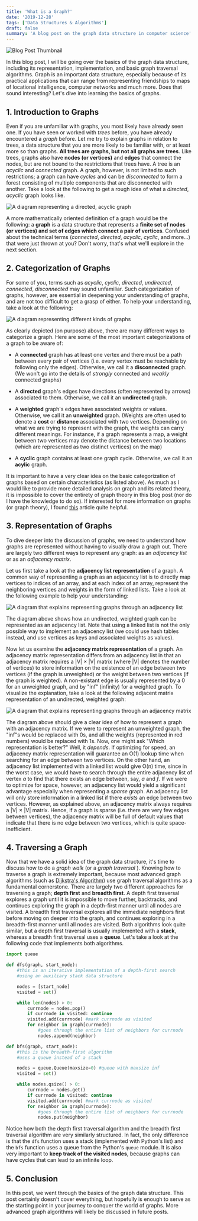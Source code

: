 ```yaml
---
title: 'What is a Graph?' 
date: '2019-12-28'
tags: ['Data Structures & Algorithms']
draft: false
summary: 'A blog post on the graph data structure in computer science'
---
```


![Blog Post Thumbnail](/static/images/what-is-a-graph/sample_graph.png)

In this blog post, I will be going over the basics of the graph data structure, including its representation, implementation, and basic graph traversal algorithms. Graph is an important data structure, especially because of its practical applications that can range from representing friendships to maps of locational intelligence, computer networks and much more. Does that sound interesting? Let's dive into learning the basics of graphs.  

## 1. Introduction to Graphs
Even if you are unfamiliar with graphs, you most likely have already seen one. If you have seen or worked with *trees* before, you have already encountered a *graph* before. Let me try to explain graphs in relation to trees, a data structure that you are more likely to be familiar with, or at least more so than graphs. **All trees are graphs, but not all graphs are trees**. Like trees, graphs also have **nodes (or vertices)** and **edges** that connect the nodes, but are not bound to the restrictions that trees have. A tree is an *acyclic* and *connected* graph. A graph, however, is not limited to such restrictions; a graph can have *cycles* and can be *disconnected* to form a forest consisting of multiple components that are disconnected with another. Take a look at the following to get a rough idea of what a *directed*, *acyclic* graph looks like. 

![A diagram representing a directed, acyclic graph](/static/images/what-is-a-graph/sample_graph.png)

A more mathematically oriented definition of a graph would be the following: a **graph** is a data structure that represents a **finite set of nodes (or vertices) and set of edges which connect a pair of vertices**. Confused about the technical terms (*connected*, *directed*, *acyclic*, *cyclic*, and more...) that were just thrown at you? Don't worry, that's what we'll explore in the next section.  

## 2. Categorization of Graphs
For some of you, terms such as *acyclic*, *cyclic*, *directed*, *undirected*, *connected*, *disconnected* may sound unfamiliar. Such categorization of graphs, however, are essential in deepening your understanding of graphs, and are not too difficult to get a grasp of either. To help your understanding, take a look at the following:  

![A diagram representing different kinds of graphs](/static/images/what-is-a-graph/graph_ds.png)

As clearly depicted (on purpose) above, there are many different ways to categorize a graph. Here are some of the most important categorizations of a graph to be aware of:  

* A **connected** graph has at least one vertex and there must be a path between every pair of vertices (i.e. every vertex must be reachable by following only the edges). Otherwise, we call it a **disconnected** graph. (We won't go into the details of *strongly* connected and *weakly* connected graphs)

* A **directed** graph's edges have directions (often represented by arrows) associated to them. Otherwise, we call it an **undirected** graph.  

* A **weighted** graph's edges have associated weights or values. Otherwise, we call it an **unweighted** graph. (Weights are often used to denote a **cost** or **distance** associated with two vertices. Depending on what we are trying to represent with the graph, the weights can carry different meanings. For instance, if a graph represents a map, a weight between two vertices may denote the distance between two locations (which are represented as two distinct vertices) on the map)
* A **cyclic** graph contains at least one graph cycle. Otherwise, we call it an **acylic** graph. 

It is important to have a very clear idea on the basic categorization of graphs based on certain characteristics (as listed above). As much as I would like to provide more detailed analysis on graph and its related theory, it is impossible to cover the entirety of graph theory in this blog post (nor do I have the knowledge to do so). If interested for more information on graphs (or graph theory), I found [this](https://medium.com/basecs/a-gentle-introduction-to-graph-theory-77969829ead8) article quite helpful.  

## 3. Representation of Graphs
To dive deeper into the discussion of graphs, we need to understand how graphs are represented without having to visually draw a graph out. There are largely two different ways to represent any graph: as an *adjacency list* or as an *adjacency matrix*. 

Let us first take a look at the **adjacency list representation** of a graph. A common way of representing a graph as an adjacency list is to directly map vertices to indices of an array, and at each index of an array, represent the neighboring vertices and weights in the form of linked lists. Take a look at the following example to help your understanding: 

![A diagram that explains representing graphs through an adjacency list](/static/images/what-is-a-graph/adj_list.png)

The diagram above shows how an undirected, weighted graph can be represented as an adjacency list. Note that using a linked list is not the only possible way to implement an adjacency list (we could use hash tables instead, and use vertices as keys and associated weights as values). 

Now let us examine the **adjacency matrix representation** of a graph. An adjacency matrix representation differs from an adjacency list in that an adjacency matrix requires a |V| × |V| matrix (where |V| denotes the number of vertices) to store information on the existence of an edge between two vertices (if the graph is unweighted) or the weight between two vertices (if the graph is weighted). A non-existant edge is usually represented by a 0 for an unweighted graph, and by "inf" (infinity) for a weighted graph. To visualize the explanation, take a look at the following adjacent matrix representation of an undirected, weighted graph: 

![A diagram that explains representing graphs through an adjacency matrix](/static/images/what-is-a-graph/adj_mat.png)

The diagram above should give a clear idea of how to represent a graph with an adjacency matrix. If we were to represent an unweighted graph, the "inf"s would be replaced with 0s, and all the weights (represented in red numbers) would be replaced with 1s. Now, one might ask "Which representation is better?" Well, it *depends*. If optimizing for speed, an adjacency matrix representation will guarantee an O(1) lookup time when searching for an edge between two vertices. On the other hand, an adjacency list implemented with a linked list would give O(n) time, since in the worst case, we would have to search through the entire adjacency list of vertex *a* to find that there exists an edge between, say, *a* and *f*. If we were to optimize for space, however, an adjacency list would yield a significant advantage especially when representing a *sparse* graph. An adjacency list will only store information in a linked list if there *exists* an edge between two vertices. However, as explained above, an adjacency matrix always requires a |V| × |V| matrix. Hence, if a graph is sparse (i.e. there are very few edges between vertices), the adjacency matrix will be full of default values that indicate that there is no edge between two vertices, which is quite space-inefficient.  

## 4. Traversing a Graph
Now that we have a solid idea of the graph data structure, it's time to discuss how to do a *graph walk* (or a *graph traversal* ). Knowing how to traverse a graph is extremely important, because most advanced graph algorithms (such as [Dijkstra's Algorithm](https://www.jeffyang.io/blog/dijkstras_algorithm)) use graph traversal algorithms as a fundamental cornerstone. There are largely two different approaches for traversing a graph; **depth first** and **breadth first**. A depth first traversal explores a graph until it is impossible to move further, backtracks, and continues exploring the graph in a depth-first manner until all nodes are visited. A breadth first traversal explores all the immediate neighbors first before moving on deeper into the graph, and continues exploring in a breadth-first manner until all nodes are visited. Both algorithms look quite similar, but a depth first traversal is usually implemented with a **stack**, whereas a breadth first traversal uses a **queue**. Let's take a look at the following code that implements both algorithms.

```python
import queue

def dfs(graph, start_node): 
    #this is an iterative implementation of a depth-first search
    #using an auxiliary stack data structure

    nodes = [start_node]
    visited = set()

    while len(nodes) > 0: 
        currnode = nodes.pop()
        if currnode in visited: continue
        visited.add(currnode) #mark currnode as visited
        for neighbor in graph[currnode]:
            #goes through the entire list of neighbors for currnode
            nodes.append(neighbor)

def bfs(graph, start_node): 
    #this is the breadth-first algorithm
    #uses a queue instead of a stack

    nodes = queue.Queue(maxsize=0) #queue with maxsize inf
    visited = set()

    while nodes.qsize() > 0: 
        currnode = nodes.get()
        if currnode in visited: continue
        visited.add(currnode) #mark currnode as visited
        for neighbor in graph[currnode]:
            #goes through the entire list of neighbors for currnode
            nodes.put(neighbor)
``` 

Notice how both the depth first traversal algorithm and the breadth first traversal algorithm are very similarly structured. In fact, the only difference is that the `dfs` function uses a stack (implemented with Python's list) and the `bfs` function uses a queue from the Python's `queue` module. It is also very important to **keep track of the visited nodes**, because graphs can have cycles that can lead to an infinite loop.  

## 5. Conclusion
In this post, we went through the basics of the graph data structure. This post certainly doesn't cover everything, but hopefully is enough to serve as the starting point in your journey to conquer the world of graphs. More advanced graph algorithms will likely be discussed in future posts. 


